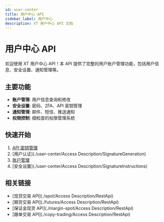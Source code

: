 ```yaml
---
id: user-center
title: 用户中心 API
sidebar_label: 用户中心
description: XT 用户中心 API 文档
---
```


# 用户中心 API

欢迎使用 XT 用户中心 API！本 API 提供了完整的用户账户管理功能，包括用户信息、安全设置、通知管理等。

## 主要功能

- **账户管理**: 用户信息查询和修改
- **安全设置**: 密码、2FA、API 密钥管理
- **通知管理**: 邮件、短信、推送通知
- **权限控制**: 细粒度的权限管理系统

## 快速开始

1. [API 密钥管理](./user-center/ApiKey/CreateUserAccountApiKey)
2. [用户认证](./user-center/Access Description/SignatureGeneration)
3. [账户管理](./user-center/Account/QueryAccountList)
4. [安全设置](./user-center/Access Description/SignatureInstructions)

## 相关链接

- [现货交易 API](./spot/Access Description/RestApi)
- [期货交易 API](./futures/Access Description/RestApi)
- [保证金现货 API](./margin-spot/Access Description/RestApi)
- [跟单交易 API](./copy-trading/Access Description/RestApi)
